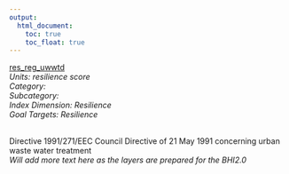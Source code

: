 ```yaml
---
output:
  html_document:
    toc: true
    toc_float: true
---
```


[res_reg_uwwtd](https://github.com/OHI-Science/bhi/blob/master/baltic/layers/res_reg_uwwtd_bhi2015.csv)\
*Units: resilience score*\
*Category:*\
*Subcategory:*\
*Index Dimension: Resilience*\
*Goal Targets: Resilience*\
<br>

Directive 1991/271/EEC Council Directive of 21 May 1991 concerning urban waste water treatment\
*Will add more text here as the layers are prepared for the BHI2.0*



<br>

